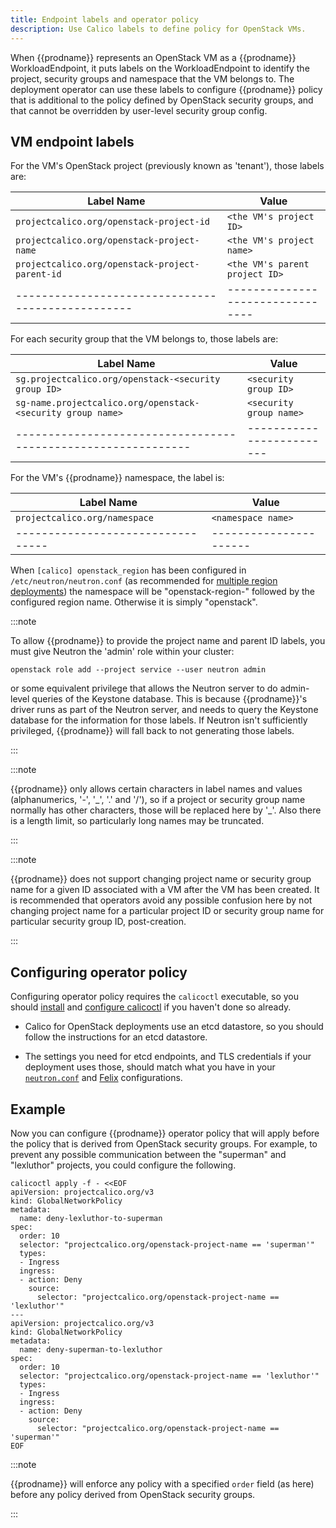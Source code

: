```yaml
---
title: Endpoint labels and operator policy
description: Use Calico labels to define policy for OpenStack VMs.
---
```


When {{prodname}} represents an OpenStack VM as a {{prodname}} WorkloadEndpoint,
it puts labels on the WorkloadEndpoint to identify the project, security groups and
namespace that the VM belongs to. The deployment operator can use these labels to
configure {{prodname}} policy that is additional to the policy defined by OpenStack
security groups, and that cannot be overridden by user-level security group config.

## VM endpoint labels

For the VM's OpenStack project (previously known as 'tenant'), those labels are:

| Label Name                                        | Value                            |
| ------------------------------------------------- | -------------------------------- |
| `projectcalico.org/openstack-project-id`          | `<the VM's project ID>`          |
| `projectcalico.org/openstack-project-name`        | `<the VM's project name>`        |
| `projectcalico.org/openstack-project-parent-id`   | `<the VM's parent project ID>`   |
| ------------------------------------------------- | -------------------------------- |

For each security group that the VM belongs to, those labels are:

| Label Name                                                    | Value                     |
| ------------------------------------------------------------- | ------------------------- |
| `sg.projectcalico.org/openstack-<security group ID>`          | `<security group ID>`     |
| `sg-name.projectcalico.org/openstack-<security group name>`   | `<security group name>`   |
| ------------------------------------------------------------- | ------------------------- |

For the VM's {{prodname}} namespace, the label is:

| Label Name                        | Value                  |
| --------------------------------- | ---------------------- |
| `projectcalico.org/namespace`     | `<namespace name>`     |
| --------------------------------- | ---------------------- |

When `[calico] openstack_region` has been configured in `/etc/neutron/neutron.conf` (as
recommended for [multiple region deployments](multiple-regions.mdx)) the namespace will be
"openstack-region-" followed by the configured region name. Otherwise it is simply
"openstack".

:::note

To allow {{prodname}} to provide the project name and parent ID labels,
you must give Neutron the 'admin' role within your cluster:

```
openstack role add --project service --user neutron admin
```

or some equivalent privilege that allows the Neutron server to do admin-level queries of
the Keystone database. This is because {{prodname}}'s driver runs as part of the
Neutron server, and needs to query the Keystone database for the information for those
labels. If Neutron isn't sufficiently privileged, {{prodname}} will fall back to
not generating those labels.

:::

:::note

{{prodname}} only allows certain characters in label names and values
(alphanumerics, '-', '\_', '.' and '/'), so if a project or security group name normally
has other characters, those will be replaced here by '\_'. Also there is a length
limit, so particularly long names may be truncated.

:::

:::note

{{prodname}} does not support changing project name or security group
name for a given ID associated with a VM after the VM has been created. It is
recommended that operators avoid any possible confusion here by not changing project
name for a particular project ID or security group name for particular security group
ID, post-creation.

:::

## Configuring operator policy

Configuring operator policy requires the `calicoctl` executable, so you should
[install](../../operations/calicoctl/install.mdx) and
[configure
calicoctl](../../operations/calicoctl/configure/overview.mdx) if you
haven't done so already.

- Calico for OpenStack deployments use an etcd datastore, so you should follow the
  instructions for an etcd datastore.

- The settings you need for etcd endpoints, and TLS credentials if your deployment uses
  those, should match what you have in your
  [`neutron.conf`](configuration.mdx)
  and [Felix](../../reference/felix/configuration.mdx)
  configurations.

## Example

Now you can configure {{prodname}} operator policy that will apply before the policy
that is derived from OpenStack security groups. For example, to prevent any possible
communication between the "superman" and "lexluthor" projects, you could configure the
following.

```batch
calicoctl apply -f - <<EOF
apiVersion: projectcalico.org/v3
kind: GlobalNetworkPolicy
metadata:
  name: deny-lexluthor-to-superman
spec:
  order: 10
  selector: "projectcalico.org/openstack-project-name == 'superman'"
  types:
  - Ingress
  ingress:
  - action: Deny
    source:
      selector: "projectcalico.org/openstack-project-name == 'lexluthor'"
---
apiVersion: projectcalico.org/v3
kind: GlobalNetworkPolicy
metadata:
  name: deny-superman-to-lexluthor
spec:
  order: 10
  selector: "projectcalico.org/openstack-project-name == 'lexluthor'"
  types:
  - Ingress
  ingress:
  - action: Deny
    source:
      selector: "projectcalico.org/openstack-project-name == 'superman'"
EOF
```

:::note

{{prodname}} will enforce any policy with a specified `order` field (as
here) before any policy derived from OpenStack security groups.

:::
